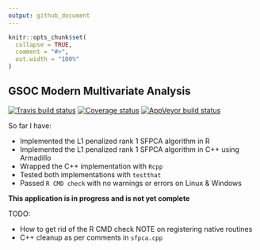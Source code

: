 ```yaml
---
output: github_document
---
```


<!-- README.md is generated from README.Rmd. Please edit that file -->

```r
knitr::opts_chunk$set(
  collapse = TRUE,
  comment = "#>",
  out.width = "100%"
)
```

## GSOC Modern Multivariate Analysis 

[![Travis build status](https://travis-ci.org/alexpghayes/gsoc_moma_application.svg?branch=master)](https://travis-ci.org/alexpghayes/gsoc_moma_application)
[![Coverage status](https://codecov.io/gh/alexpghayes/gsoc_moma_application/branch/master/graph/badge.svg)](https://codecov.io/github/alexpghayes/gsoc_moma_application?branch=mas)
[![AppVeyor build status](https://ci.appveyor.com/api/projects/status/github/alexpghayes/gsoc_moma_application?branch=master&svg=true)](https://ci.appveyor.com/project/alexpghayes/gsoc_moma_application)

So far I have:

  - Implemented the L1 penalized rank 1 SFPCA algorithm in R
  - Implemented the L1 penalized rank 1 SFPCA algorithm in C++ using Armadillo
  - Wrapped the C++ implementation with `Rcpp`
  - Tested both implementations with `testthat`
  - Passed `R CMD check` with no warnings or errors on Linux & Windows

**This application is in progress and is not yet complete**

TODO:

  - How to get rid of the R CMD check NOTE on registering native routines
  - C++ cleanup as per comments in `sfpca.cpp`
